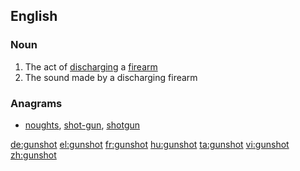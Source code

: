 ==English==

===Noun===
{{en-noun}}

# The act of [[discharge|discharging]] a [[firearm]]
# The sound made by a discharging firearm

===Anagrams===
* [[noughts#English|noughts]], [[shot-gun#English|shot-gun]], [[shotgun#English|shotgun]]

[[de:gunshot]]
[[el:gunshot]]
[[fr:gunshot]]
[[hu:gunshot]]
[[ta:gunshot]]
[[vi:gunshot]]
[[zh:gunshot]]